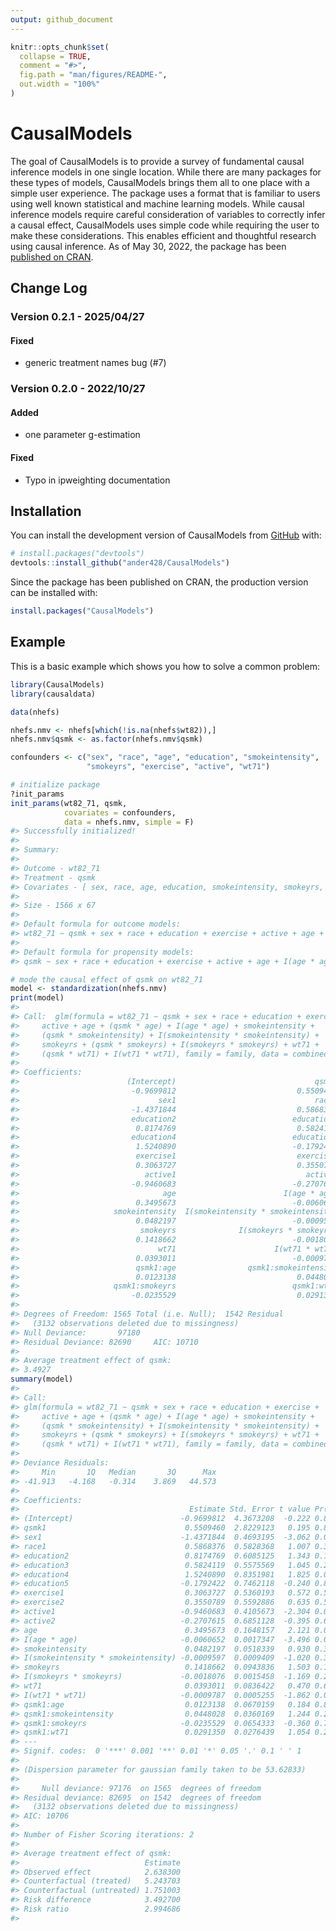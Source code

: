 ---
output: github_document
---

```{r, include = FALSE}
knitr::opts_chunk$set(
  collapse = TRUE,
  comment = "#>",
  fig.path = "man/figures/README-",
  out.width = "100%"
)
```

# CausalModels

<!-- badges: start -->
<!-- badges: end -->

The goal of CausalModels is to provide a survey of fundamental causal
inference models in one single location. While there are many packages
for these types of models, CausalModels brings them all to one place
with a simple user experience. The package uses a format that is familiar
to users using well known statistical and machine learning models. While causal inference
models require careful consideration of variables to correctly infer a causal effect,
CausalModels uses simple code while requiring the user to make these considerations. This
enables efficient and thoughtful research using causal inference.
As of May 30, 2022, the package has been 
[published on CRAN](https://cran.r-project.org/package=CausalModels).

## Change Log

### Version 0.2.1 - 2025/04/27

#### Fixed

- generic treatment names bug (#7)

### Version 0.2.0 - 2022/10/27

#### Added

- one parameter g-estimation

#### Fixed

- Typo in ipweighting documentation


## Installation

You can install the development version of CausalModels from
[GitHub](https://github.com/) with:

``` r
# install.packages("devtools")
devtools::install_github("ander428/CausalModels")
```

Since the package has been published on CRAN, the production version can be installed with:

``` r
install.packages("CausalModels")
```

## Example

This is a basic example which shows you how to solve a common problem:

``` r
library(CausalModels)
library(causaldata)

data(nhefs)

nhefs.nmv <- nhefs[which(!is.na(nhefs$wt82)),]
nhefs.nmv$qsmk <- as.factor(nhefs.nmv$qsmk)

confounders <- c("sex", "race", "age", "education", "smokeintensity",
                 "smokeyrs", "exercise", "active", "wt71")

# initialize package
?init_params
init_params(wt82_71, qsmk,
            covariates = confounders,
            data = nhefs.nmv, simple = F)
#> Successfully initialized!
#> 
#> Summary:
#> 
#> Outcome - wt82_71 
#> Treatment - qsmk 
#> Covariates - [ sex, race, age, education, smokeintensity, smokeyrs, exercise, active, wt71 ] 
#> 
#> Size - 1566 x 67 
#> 
#> Default formula for outcome models: 
#> wt82_71 ~ qsmk + sex + race + education + exercise + active + age + (qsmk * age) + I(age * age) + smokeintensity + (qsmk * smokeintensity) + I(smokeintensity * smokeintensity) + smokeyrs + (qsmk * smokeyrs) + I(smokeyrs * smokeyrs) + wt71 + (qsmk * wt71) + I(wt71 * wt71) 
#> 
#> Default formula for propensity models: 
#> qsmk ~ sex + race + education + exercise + active + age + I(age * age) + smokeintensity + I(smokeintensity * smokeintensity) + smokeyrs + I(smokeyrs * smokeyrs) + wt71 + I(wt71 * wt71) 

# mode the causal effect of qsmk on wt82_71
model <- standardization(nhefs.nmv)
print(model)
#> 
#> Call:  glm(formula = wt82_71 ~ qsmk + sex + race + education + exercise + 
#>     active + age + (qsmk * age) + I(age * age) + smokeintensity + 
#>     (qsmk * smokeintensity) + I(smokeintensity * smokeintensity) + 
#>     smokeyrs + (qsmk * smokeyrs) + I(smokeyrs * smokeyrs) + wt71 + 
#>     (qsmk * wt71) + I(wt71 * wt71), family = family, data = combined_data)
#> 
#> Coefficients:
#>                        (Intercept)                               qsmk1  
#>                         -0.9699812                           0.5509460  
#>                               sex1                               race1  
#>                         -1.4371844                           0.5868376  
#>                         education2                          education3  
#>                          0.8174769                           0.5824119  
#>                         education4                          education5  
#>                          1.5240890                          -0.1792422  
#>                          exercise1                           exercise2  
#>                          0.3063727                           0.3550789  
#>                            active1                             active2  
#>                         -0.9460683                          -0.2707615  
#>                                age                        I(age * age)  
#>                          0.3495673                          -0.0060652  
#>                     smokeintensity  I(smokeintensity * smokeintensity)  
#>                          0.0482197                          -0.0009597  
#>                           smokeyrs              I(smokeyrs * smokeyrs)  
#>                          0.1418662                          -0.0018076  
#>                               wt71                      I(wt71 * wt71)  
#>                          0.0393011                          -0.0009787  
#>                          qsmk1:age                qsmk1:smokeintensity  
#>                          0.0123138                           0.0448028  
#>                     qsmk1:smokeyrs                          qsmk1:wt71  
#>                         -0.0235529                           0.0291350  
#> 
#> Degrees of Freedom: 1565 Total (i.e. Null);  1542 Residual
#>   (3132 observations deleted due to missingness)
#> Null Deviance:       97180 
#> Residual Deviance: 82690     AIC: 10710
#> 
#> Average treatment effect of qsmk:
#> 3.4927 
summary(model)
#> 
#> Call:
#> glm(formula = wt82_71 ~ qsmk + sex + race + education + exercise + 
#>     active + age + (qsmk * age) + I(age * age) + smokeintensity + 
#>     (qsmk * smokeintensity) + I(smokeintensity * smokeintensity) + 
#>     smokeyrs + (qsmk * smokeyrs) + I(smokeyrs * smokeyrs) + wt71 + 
#>     (qsmk * wt71) + I(wt71 * wt71), family = family, data = combined_data)
#> 
#> Deviance Residuals: 
#>     Min       1Q   Median       3Q      Max  
#> -41.913   -4.168   -0.314    3.869   44.573  
#> 
#> Coefficients:
#>                                      Estimate Std. Error t value Pr(>|t|)    
#> (Intercept)                        -0.9699812  4.3673208  -0.222 0.824266    
#> qsmk1                               0.5509460  2.8229123   0.195 0.845286    
#> sex1                               -1.4371844  0.4693195  -3.062 0.002235 ** 
#> race1                               0.5868376  0.5828368   1.007 0.314158    
#> education2                          0.8174769  0.6085125   1.343 0.179339    
#> education3                          0.5824119  0.5575569   1.045 0.296382    
#> education4                          1.5240890  0.8351981   1.825 0.068221 .  
#> education5                         -0.1792422  0.7462118  -0.240 0.810205    
#> exercise1                           0.3063727  0.5360193   0.572 0.567697    
#> exercise2                           0.3550789  0.5592886   0.635 0.525603    
#> active1                            -0.9460683  0.4105673  -2.304 0.021338 *  
#> active2                            -0.2707615  0.6851128  -0.395 0.692745    
#> age                                 0.3495673  0.1648157   2.121 0.034084 *  
#> I(age * age)                       -0.0060652  0.0017347  -3.496 0.000485 ***
#> smokeintensity                      0.0482197  0.0518339   0.930 0.352375    
#> I(smokeintensity * smokeintensity) -0.0009597  0.0009409  -1.020 0.307878    
#> smokeyrs                            0.1418662  0.0943836   1.503 0.133023    
#> I(smokeyrs * smokeyrs)             -0.0018076  0.0015458  -1.169 0.242437    
#> wt71                                0.0393011  0.0836422   0.470 0.638514    
#> I(wt71 * wt71)                     -0.0009787  0.0005255  -1.862 0.062751 .  
#> qsmk1:age                           0.0123138  0.0670159   0.184 0.854238    
#> qsmk1:smokeintensity                0.0448028  0.0360169   1.244 0.213712    
#> qsmk1:smokeyrs                     -0.0235529  0.0654333  -0.360 0.718931    
#> qsmk1:wt71                          0.0291350  0.0276439   1.054 0.292075    
#> ---
#> Signif. codes:  0 '***' 0.001 '**' 0.01 '*' 0.05 '.' 0.1 ' ' 1
#> 
#> (Dispersion parameter for gaussian family taken to be 53.62833)
#> 
#>     Null deviance: 97176  on 1565  degrees of freedom
#> Residual deviance: 82695  on 1542  degrees of freedom
#>   (3132 observations deleted due to missingness)
#> AIC: 10706
#> 
#> Number of Fisher Scoring iterations: 2
#> 
#> Average treatment effect of qsmk:
#>                            Estimate
#> Observed effect            2.638300
#> Counterfactual (treated)   5.243703
#> Counterfactual (untreated) 1.751003
#> Risk difference            3.492700
#> Risk ratio                 2.994686
#> 
```
